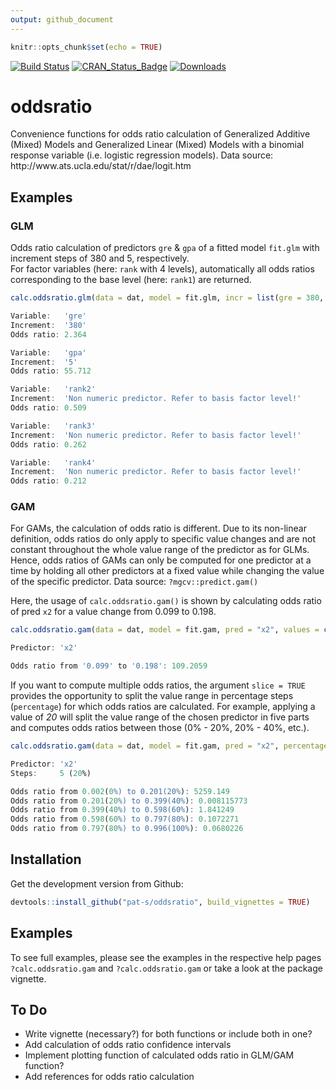 ```yaml
---
output: github_document
---
```


```r
knitr::opts_chunk$set(echo = TRUE)
```

[![Build Status](https://travis-ci.org/pat-s/oddsratio.svg?branch=master)](https://travis-ci.org/pat-s/oddsratio)
[![CRAN_Status_Badge](http://www.r-pkg.org/badges/version/oddsratio)](http://cran.r-project.org/package=oddsratio)
[![Downloads](http://cranlogs.r-pkg.org/badges/oddsratio?color=brightgreen)](http://www.r-pkg.org/pkg/oddsratio)

# oddsratio

Convenience functions for odds ratio calculation of Generalized Additive (Mixed)
Models and Generalized Linear (Mixed) Models with a binomial
response variable (i.e. logistic regression models). 
Data source: http://www.ats.ucla.edu/stat/r/dae/logit.htm

## Examples

### GLM

Odds ratio calculation of predictors `gre` & `gpa` of a fitted model `fit.glm`
with increment steps of 380 and 5, respectively.  
For factor variables (here: `rank` with 4 levels), automatically all odds ratios
corresponding to the base level (here: `rank1`) are returned. 

```R
calc.oddsratio.glm(data = dat, model = fit.glm, incr = list(gre = 380, gpa = 5))
```

```R
Variable:   'gre'
Increment:  '380'
Odds ratio: 2.364

Variable:   'gpa'
Increment:  '5'
Odds ratio: 55.712

Variable:   'rank2'
Increment:  'Non numeric predictor. Refer to basis factor level!'
Odds ratio: 0.509

Variable:   'rank3'
Increment:  'Non numeric predictor. Refer to basis factor level!'
Odds ratio: 0.262

Variable:   'rank4'
Increment:  'Non numeric predictor. Refer to basis factor level!'
Odds ratio: 0.212
```

### GAM

For GAMs, the calculation of odds ratio is different. 
Due to its non-linear definition, odds ratios do only apply to specific
value changes and are not constant throughout the whole value range of the 
predictor as for GLMs. 
Hence, odds ratios of GAMs can only be computed for one predictor at a time by 
holding all other predictors at a fixed value while changing the value of the 
specific predictor. 
Data source: `?mgcv::predict.gam()`

Here, the usage of `calc.oddsratio.gam()` is shown by calculating odds ratio of 
pred `x2` for a value change from 0.099 to 0.198.

```R
calc.oddsratio.gam(data = dat, model = fit.gam, pred = "x2", values = c(0.099, 0.198))
```

```R
Predictor: 'x2'

Odds ratio from '0.099' to '0.198': 109.2059
```

If you want to compute multiple odds ratios, the argument `slice = TRUE` 
provides the opportunity to split the value range in percentage steps (`percentage`)
for which odds ratios are calculated. For example, applying a value of *20* 
will split the value range of the chosen predictor in five parts and computes 
odds ratios between those (0% - 20%, 20% - 40%, etc.). 

```R
calc.oddsratio.gam(data = dat, model = fit.gam, pred = "x2", percentage = 20, slice = TRUE)
```

```R
Predictor: 'x2'
Steps:     5 (20%)

Odds ratio from 0.002(0%) to 0.201(20%): 5259.149
Odds ratio from 0.201(20%) to 0.399(40%): 0.008115773
Odds ratio from 0.399(40%) to 0.598(60%): 1.841249
Odds ratio from 0.598(60%) to 0.797(80%): 0.1072271
Odds ratio from 0.797(80%) to 0.996(100%): 0.0680226
```


## Installation

Get the development version from Github:

```R
devtools::install_github("pat-s/oddsratio", build_vignettes = TRUE)
```
## Examples

To see full examples, please see the examples in the respective help pages 
`?calc.oddsratio.gam` and `?calc.oddsratio.gam` or take a look at the package
vignette.

## To Do

- Write vignette (necessary?) for both functions or include both in one?
- Add calculation of odds ratio confidence intervals
- Implement plotting function of calculated odds ratio in GLM/GAM function?
- Add references for odds ratio calculation
